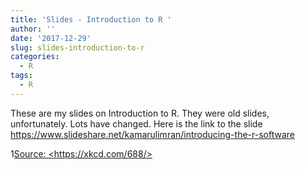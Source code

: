 ```yaml
---
title: 'Slides - Introduction to R '
author: ''
date: '2017-12-29'
slug: slides-introduction-to-r
categories:
  - R
tags:
  - R
---
```


These are my slides on Introduction to R. They were old slides, unfortunately. Lots have changed. Here is the link to the slide <https://www.slideshare.net/kamarulimran/introducing-the-r-software>

1[Source: <https://xkcd.com/688/>](/images/self_description.png)
